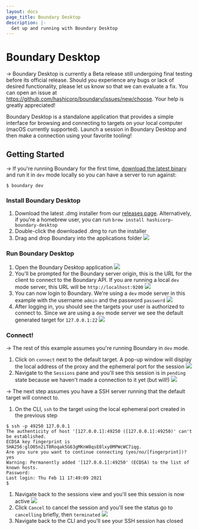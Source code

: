 ```yaml
---
layout: docs
page_title: Boundary Desktop
description: |-
  Get up and running with Boundary Desktop
---
```


# Boundary Desktop

-> Boundary Desktop is currently a Beta release still undergoing final testing before its official release. Should you experience any bugs or lack of desired functionality, please let us know so that we can evaluate a fix. You can open an issue at https://github.com/hashicorp/boundary/issues/new/choose. Your help is greatly appreciated!

Boundary Desktop is a standalone application that provides a simple interface
for browsing and connecting to targets on your local computer (macOS currently
supported). Launch a session in Boundary Desktop and then make a connection
using your favorite tooling!

## Getting Started

-> If you're running Boundary for the first time, [download the latest binary](https://www.boundaryproject.io/downloads)
and run it in `dev` mode locally so you can have a server to run against:

```shell-session
$ boundary dev
```

### Install Boundary Desktop

1. Download the latest .dmg installer from our [releases page](https://releases.hashicorp.com/boundary-desktop). Alternatively, if you're a homebrew user, you can run `brew install hashicorp-boundary-desktop`
1. Double-click the downloaded .dmg to run the installer
1. Drag and drop Boundary into the applications folder
   ![](/img/boundary-desktop-drag-to-install.png)

### Run Boundary Desktop

1. Open the Boundary Desktop application
   ![](/img/boundary-desktop-open.png)
1. You'll be prompted for the Boundary server origin, this is the URL for the client
   to connect to the Boundary API. If you are running a local `dev` mode server, this
   URL will be `http://localhost:9200`
   ![](/img/boundary-desktop-origin.png)
1. You can now login to Boundary. We're using a `dev` mode server in this example with the
   username `admin` and the password `password`
   ![](/img/boundary-desktop-login.png)
1. After logging in, you should see the targets your user is authorized to connect to. Since
   we are using a `dev` mode server we see the default generated target for `127.0.0.1:22`
   ![](/img/boundary-desktop-landing.png)

### Connect!

-> The rest of this example assumes you're running Boundary in `dev` mode.

1. Click on `connect` next to the default target. A pop-up window will display the local
   address of the proxy and the ephemeral port for the session
   ![](/img/boundary-desktop-connect.png)
1. Navigate to the `Sessions` pane and you'll see this session is in `pending` state because we
   haven't made a connection to it yet (but will!)
   ![](/img/boundary-desktop-pending.png)

-> The next step assumes you have a SSH server running that the default target will connect to.

1. On the CLI, `ssh` to the target using the local ephemeral port created in the previous step

```shell-session
$ ssh -p 49250 127.0.0.1
The authenticity of host '[127.0.0.1]:49250 ([127.0.0.1]:49250)' can't be established.
ECDSA key fingerprint is SHA256:glO05n2iT8Roqak5G63gMKnW8qsE0lxy0MPWcWC7iqg.
Are you sure you want to continue connecting (yes/no/[fingerprint])? yes
Warning: Permanently added '[127.0.0.1]:49250' (ECDSA) to the list of known hosts.
Password:
Last login: Thu Feb 11 17:49:09 2021
$
```

1. Navigate back to the sessions view and you'll see this session is now active
   ![](/img/boundary-desktop-active.png)
1. Click `Cancel` to cancel the session and you'll see the status go to `cancelling` briefly, then `terminated`
   ![](/img/boundary-desktop-terminated.png)
1. Navigate back to the CLI and you'll see your SSH session has closed
